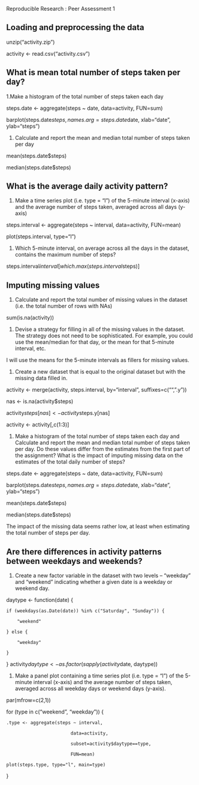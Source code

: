 Reproducible Research : Peer Assessment 1


## Loading and preprocessing the data

unzip("activity.zip")

activity <- read.csv("activity.csv")


## What is mean total number of steps taken per day?

1.Make a histogram of the total number of steps taken each day

steps.date <- aggregate(steps ~ date, data=activity, FUN=sum)

barplot(steps.date$steps, names.arg=steps.date$date, xlab="date", ylab="steps")

1. Calculate and report the mean and median total number of steps taken per day

mean(steps.date$steps)

median(steps.date$steps)


## What is the average daily activity pattern?

1. Make a time series plot (i.e. type = "l") of the 5-minute interval (x-axis) and the average number of steps taken, averaged across all days (y-axis)

steps.interval <- aggregate(steps ~ interval, data=activity, FUN=mean)

plot(steps.interval, type="l")

1. Which 5-minute interval, on average across all the days in the dataset, contains the maximum number of steps?

steps.interval$interval[which.max(steps.interval$steps)]

## Imputing missing values

1. Calculate and report the total number of missing values in the dataset (i.e. the total number of rows with NAs)

sum(is.na(activity))

1. Devise a strategy for filling in all of the missing values in the dataset. The strategy does not need to be sophisticated. For example, you could use the mean/median for that day, or the mean for that 5-minute interval, etc.
 
 I will use the means for the 5-minute intervals as fillers for missing values.

1. Create a new dataset that is equal to the original dataset but with the missing data filled in.

activity <- merge(activity, steps.interval, by="interval", suffixes=c("",".y"))

nas <- is.na(activity$steps)

activity$steps[nas] <- activity$steps.y[nas]

activity <- activity[,c(1:3)]

1. Make a histogram of the total number of steps taken each day and Calculate and report the mean and median total number of steps taken per day. Do these values differ from the estimates from the first part of the assignment? What is the impact of imputing missing data on the estimates of the total daily number of steps?

steps.date <- aggregate(steps ~ date, data=activity, FUN=sum)

barplot(steps.date$steps, names.arg=steps.date$date, xlab="date", ylab="steps")

mean(steps.date$steps)

median(steps.date$steps)

The impact of the missing data seems rather low, at least when estimating the total number of steps per day.

## Are there differences in activity patterns between weekdays and weekends?

 1. Create a new factor variable in the dataset with two levels -- "weekday" and "weekend" indicating whether a given date is a weekday or weekend day.
 
daytype <- function(date) {
   
    if (weekdays(as.Date(date)) %in% c("Saturday", "Sunday")) {
      
        "weekend"
    
    } else {
     
        "weekday"
    
    }
}
activity$daytype <- as.factor(sapply(activity$date, daytype))

 1. Make a panel plot containing a time series plot (i.e. type = "l") of the 5-minute interval (x-axis) and the average number of steps taken, averaged across all weekday days or weekend days (y-axis).
 
par(mfrow=c(2,1))

for (type in c("weekend", "weekday")) {
    
    .type <- aggregate(steps ~ interval,
                           
                            data=activity,
                            
                            subset=activity$daytype==type,
                           
                            FUN=mean)
    
    plot(steps.type, type="l", main=type)

}
